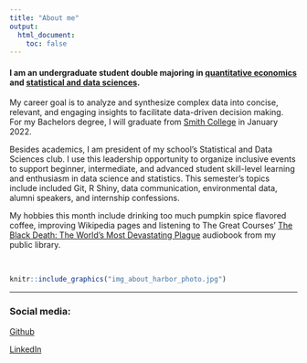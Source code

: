 ```yaml
---
title: "About me"
output:
  html_document:
    toc: false
---
```


#### I am an undergraduate student double majoring in [quantitative economics](https://www.smith.edu/academics/economics) and [statistical and data sciences](https://www.smith.edu/academics/statistics).

My career goal is to analyze and synthesize complex data into concise, relevant, and engaging insights to facilitate data-driven decision making. For my Bachelors degree, I will graduate from [Smith College](https://www.smith.edu/) in January 2022.

Besides academics, I am president of my school's Statistical and Data Sciences club. I use this leadership opportunity to organize inclusive events to support beginner, intermediate, and advanced student skill-level learning and enthusiasm in data science and statistics. This semester's topics include included Git, R Shiny, data communication, environmental data, alumni speakers, and internship confessions.

My hobbies this month include drinking too much pumpkin spice flavored coffee, improving Wikipedia pages and listening to The Great Courses' [The Black Death: The World's Most Devastating Plague](https://www.thegreatcourses.com/courses/the-black-death-the-worlds-most-devastating-plague) audiobook from my public library.

<br>

```r
knitr::include_graphics("img_about_harbor_photo.jpg")
```

***
### Social media:

[Github](https://github.com/SarahGillespie)

[LinkedIn](https://www.linkedin.com/in/sarahg4567/)

